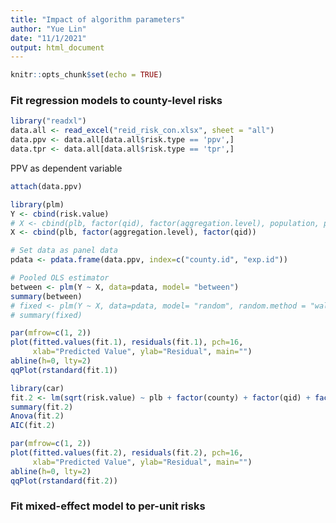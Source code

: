 ```yaml
---
title: "Impact of algorithm parameters"
author: "Yue Lin"
date: "11/1/2021"
output: html_document
---
```


```r
knitr::opts_chunk$set(echo = TRUE)
```

### Fit regression models to county-level risks

```r
library("readxl")
data.all <- read_excel("reid_risk_con.xlsx", sheet = "all")
data.ppv <- data.all[data.all$risk.type == 'ppv',]
data.tpr <- data.all[data.all$risk.type == 'tpr',]
```

PPV as dependent variable
```r
attach(data.ppv)
```

```r
library(plm)
Y <- cbind(risk.value)
# X <- cbind(plb, factor(qid), factor(aggregation.level), population, pct.white, pct.black, pct.indian, pct.asian, pct.hawaiian, pct.two.or.more, pct.hisp, pct.18.below, pct.18to64, pct.64.above, pct.housing.units)
X <- cbind(plb, factor(aggregation.level), factor(qid))

# Set data as panel data 
pdata <- pdata.frame(data.ppv, index=c("county.id", "exp.id"))
```

```r
# Pooled OLS estimator
between <- plm(Y ~ X, data=pdata, model= "between")
summary(between)
# fixed <- plm(Y ~ X, data=pdata, model= "random", random.method = "walhus")
# summary(fixed)
```

```r
par(mfrow=c(1, 2))
plot(fitted.values(fit.1), residuals(fit.1), pch=16, 
     xlab="Predicted Value", ylab="Residual", main="")
abline(h=0, lty=2)
qqPlot(rstandard(fit.1))
```


```r
library(car)
fit.2 <- lm(sqrt(risk.value) ~ plb + factor(county) + factor(qid) + factor(aggregation.level), data=data.tpr)
summary(fit.2)
Anova(fit.2)
AIC(fit.2)
```

```r
par(mfrow=c(1, 2))
plot(fitted.values(fit.2), residuals(fit.2), pch=16, 
     xlab="Predicted Value", ylab="Residual", main="")
abline(h=0, lty=2)
qqPlot(rstandard(fit.2))
```

### Fit mixed-effect model to per-unit risks

```r

```


